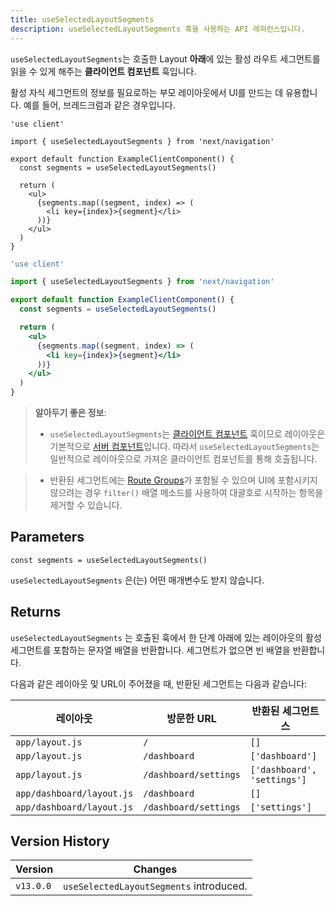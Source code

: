 ```yaml
---
title: useSelectedLayoutSegments
description: useSelectedLayoutSegments 훅을 사용하는 API 레퍼런스입니다.
---
```


`useSelectedLayoutSegments`는 호출한 Layout **아래**에 있는 활성 라우트 세그먼트를 읽을 수 있게 해주는 **클라이언트 컴포넌트** 훅입니다.

활성 자식 세그먼트의 정보를 필요로하는 부모 레이아웃에서 UI를 만드는 데 유용합니다. 예를 들어, 브레드크럼과 같은 경우입니다.

```tsx filename="app/example-client-component.tsx" switcher
'use client'

import { useSelectedLayoutSegments } from 'next/navigation'

export default function ExampleClientComponent() {
  const segments = useSelectedLayoutSegments()

  return (
    <ul>
      {segments.map((segment, index) => (
        <li key={index}>{segment}</li>
      ))}
    </ul>
  )
}
```

```jsx filename="app/example-client-component.js" switcher
'use client'

import { useSelectedLayoutSegments } from 'next/navigation'

export default function ExampleClientComponent() {
  const segments = useSelectedLayoutSegments()

  return (
    <ul>
      {segments.map((segment, index) => (
        <li key={index}>{segment}</li>
      ))}
    </ul>
  )
}
```

> **알아두기 좋은 정보**:
>
> - `useSelectedLayoutSegments`는 [클라이언트 컴포넌트](/docs/getting-started/react-essentials#client-components) 훅이므로 레이아웃은 기본적으로 [서버 컴포넌트](/docs/getting-started/react-essentials#server-components)입니다. 따라서 `useSelectedLayoutSegments`는 일반적으로 레이아웃으로 가져온 클라이언트 컴포넌트를 통해 호출됩니다.

> - 반환된 세그먼트에는 [Route Groups](/docs/app/building-your-application/routing/route-groups)가 포함될 수 있으며 UI에 포함시키지 않으려는 경우 `filter()` 배열 메소드를 사용하여 대괄호로 시작하는 항목을 제거할 수 있습니다.

## Parameters

```tsx
const segments = useSelectedLayoutSegments()
```

`useSelectedLayoutSegments` 은(는) 어떤 매개변수도 받지 않습니다.

## Returns

`useSelectedLayoutSegments` 는 호출된 훅에서 한 단계 아래에 있는 레이아웃의 활성 세그먼트를 포함하는 문자열 배열을 반환합니다. 세그먼트가 없으면 빈 배열을 반환합니다.

다음과 같은 레이아웃 및 URL이 주어졌을 때, 반환된 세그먼트는 다음과 같습니다:

| 레이아웃                  | 방문한 URL            | 반환된 세그먼트스           |
| ------------------------- | --------------------- | --------------------------- |
| `app/layout.js`           | `/`                   | `[]`                        |
| `app/layout.js`           | `/dashboard`          | `['dashboard']`             |
| `app/layout.js`           | `/dashboard/settings` | `['dashboard', 'settings']` |
| `app/dashboard/layout.js` | `/dashboard`          | `[]`                        |
| `app/dashboard/layout.js` | `/dashboard/settings` | `['settings']`              |

## Version History

| Version   | Changes                                 |
| --------- | --------------------------------------- |
| `v13.0.0` | `useSelectedLayoutSegments` introduced. |
